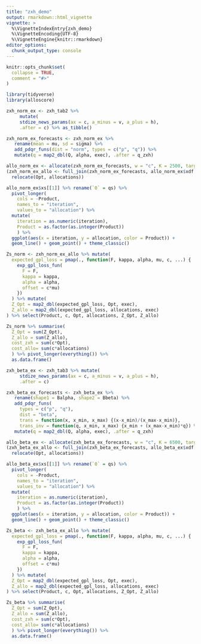 ```yaml
---
title: "zxh_demo"
output: rmarkdown::html_vignette
vignette: >
  %\VignetteIndexEntry{zxh_demo}
  %\VignetteEncoding{UTF-8}
  %\VignetteEngine{knitr::rmarkdown}
editor_options: 
  chunk_output_type: console
---
```


```r
knitr::opts_chunk$set(
  collapse = TRUE,
  comment = "#>"
)
```

```r
library(tidyverse)
library(alloscore)
```

```r
zxh_norm_ex <- zxh_tab2 %>% 
     mutate(
     stdize_news_params(ax = c, a_minus = v, a_plus = h),
     .after = c) %>% as_tibble()

zxh_norm_ex_forecasts <- zxh_norm_ex %>% 
   rename(mean = mu, sd = sigma) %>% 
   add_pdqr_funs(dist = "norm", types = c("p", "q")) %>% 
   mutate(q = map2_dbl(Q, alpha, exec), .after = q_zxh)

allo_norm_ex <- allocate(zxh_norm_ex_forecasts, w = "c", K = 2500, target_names = "Product")
(zxh_norm_ex_allo <- full_join(zxh_norm_ex_forecasts, allo_norm_ex$xdf[[1]], by = "Product") %>% 
  relocate(Opt, allocations))
```

```r
allo_norm_ex$xs[[1]] %>% rename(`0` = qs) %>% 
  pivot_longer(
    cols = -Product, 
    names_to = "iteration", 
    values_to = "allocation") %>% 
  mutate(
    iteration = as.numeric(iteration),
    Product = as.factor(as.integer(Product))
    ) %>% 
  ggplot(aes(x = iteration, y = allocation, color = Product)) + 
  geom_line() + geom_point() + theme_classic()
```

```r
Zs_norm <- zxh_norm_ex_allo %>% mutate(
  expected_gpl_loss = pmap(., function(F, kappa, alpha, mu, c, ...) {
    exp_gpl_loss_fun(
      F = F,
      kappa = kappa,
      alpha = alpha,
      offset = c*mu)
    })
  ) %>% mutate(
  Z_Opt = map2_dbl(expected_gpl_loss, Opt, exec),
  Z_allo = map2_dbl(expected_gpl_loss, allocations, exec)
) %>% select(Product, c, Opt, allocations, Z_Opt, Z_allo)
```

```r
Zs_norm %>% summarise(
  Z_Opt = sum(Z_Opt),
  Z_allo = sum(Z_allo),
  cost_zxh = sum(c*Opt),
  cost_allo= sum(c*allocations)
  ) %>% pivot_longer(everything()) %>%
  as.data.frame()
```

```r
zxh_beta_ex <- zxh_tab3 %>% mutate(
     stdize_news_params(ax = c, a_minus = v, a_plus = h),
     .after = c)

zxh_beta_ex_forecasts <- zxh_beta_ex %>% 
   rename(shape1 = Balpha, shape2 = Bbeta) %>% 
   add_pdqr_funs(
     types = c("p", "q"),
     dist = "beta",
     trans = function(x, x_min, x_max) {(x-x_min)/(x_max-x_min)},
     trans_inv = function(q, x_min, x_max) {x_min + (x_max-x_min)*q}) %>% 
   mutate(q = map2_dbl(Q, alpha, exec), .after = q_zxh)

allo_beta_ex <- allocate(zxh_beta_ex_forecasts, w = "c", K = 6500, target_names = "Product")
(zxh_beta_ex_allo <- full_join(zxh_beta_ex_forecasts, allo_beta_ex$xdf[[1]], by = "Product") %>%
  relocate(Opt, allocations))
```

```r
allo_beta_ex$xs[[1]] %>% rename(`0` = qs) %>% 
  pivot_longer(
    cols = -Product, 
    names_to = "iteration", 
    values_to = "allocation") %>% 
  mutate(
    iteration = as.numeric(iteration),
    Product = as.factor(as.integer(Product))
    ) %>% 
  ggplot(aes(x = iteration, y = allocation, color = Product)) + 
  geom_line() + geom_point() + theme_classic()
```
```r
Zs_beta <- zxh_beta_ex_allo %>% mutate(
  expected_gpl_loss = pmap(., function(F, kappa, alpha, mu, c, ...) {
    exp_gpl_loss_fun(
      F = F,
      kappa = kappa,
      alpha = alpha,
      offset = c*mu)
    })
  ) %>% mutate(
  Z_Opt = map2_dbl(expected_gpl_loss, Opt, exec),
  Z_allo = map2_dbl(expected_gpl_loss, allocations, exec)
) %>% select(Product, c, Opt, allocations, Z_Opt, Z_allo)
```

```r
Zs_beta %>% summarise(
  Z_Opt = sum(Z_Opt),
  Z_allo = sum(Z_allo),
  cost_zxh = sum(c*Opt),
  cost_allo= sum(c*allocations)
  ) %>% pivot_longer(everything()) %>%
  as.data.frame()
```
